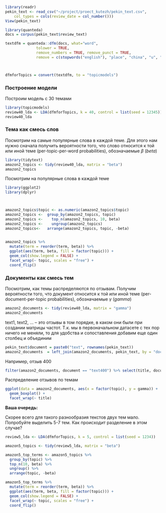 

```r

library(readr)
pekin_text <- read_csv("~/project/proect_kutezh/pekin_text.csv", 
    col_types = cols(review_date = col_number()))
View(pekin_text)

library(quanteda)
docs = corpus(pekin_text$review_text)

textdfm = quanteda::dfm(docs, what="word",
              tolower = TRUE, 
              remove_numbers = TRUE, remove_punct = TRUE,
              remove = c(stopwords("english"), "place", "china", "u", "good", "restaurant", "food", "shanghai", "service", "one", "get", "can", "us", "menu", "two", "well", "made", "great", "time", "will", "go", "just", "nice")) 



dfmforTopics = convert(textdfm, to = "topicmodels")
```

### Построение модели

Построим модель с 30 темами

```r
library(topicmodels)
review40_lda <- LDA(dfmforTopics, k = 40, control = list(seed = 12345))
review40_lda
```

### Тема как смесь слов

Посмотрим на самые популярные слова в каждой теме. Для этого нам нужно сначала получить вероятности того, что слово относится к той или иной теме (per-topic-per-word probabilities), обозначаемые $\beta$ (*beta*)

```r
library(tidytext)
amazon2_topics <- tidy(review40_lda, matrix = "beta")
amazon2_topics
```

Посмотрим на популярные слова в каждой теме

```r
library(ggplot2)
library(dplyr)



amazon2_topics$topic <- as.numeric(amazon2_topics$topic)
amazon2_topics <-  group_by(amazon2_topics, topic)
amazon2_topics <-    top_n(amazon2_topics, 10, beta)
amazon2_topics <-    ungroup(amazon2_topics)
amazon2_topics<-   arrange(amazon2_topics, topic, -beta)
 

amazon2_topics %>%
  mutate(term = reorder(term, beta)) %>%
  ggplot(aes(term, beta, fill = factor(topic))) +
  geom_col(show.legend = FALSE) +
  facet_wrap(~ topic, scales = "free") +
  coord_flip()
```


### Документы как смесь тем

Посмотрим, как темы распределяются по отзывам. Получим вероятности того, что документ относится к той или иной теме (per-document-per-topic probabilities), обозначаемые $\gamma$ (*gamma*)

```r
amazon2_documents <- tidy(review40_lda, matrix = "gamma")
amazon2_documents
```

text1, text2, ... -- это отзывы в том порядке, в каком они были при создании матрицы частот. Т.к. мы в первоначальном датасете с тех пор ничего не меняли, то для удобства и сопоставления добавим еще один столбец и объединим

```r
pekin_text$document = paste0("text", rownames(pekin_text))
amazon2_documents  = left_join(amazon2_documents, pekin_text, by = "document")
```

Например, отзыв 400

```r
filter(amazon2_documents, document == "text400") %>% select(title, document, topic, gamma) 

```

Распределение отзывов по темам

```r

ggplot(data = amazon2_documents, aes(x = factor(topic), y = gamma)) +
  geom_boxplot() +
  facet_wrap(~ title)
```


**Ваша очередь:** 

Скорее всего  для такого разнообразия текстов двух тем мало. Попробуйте выделить 5-7 тем. Как происходит разделение в этом случае?

```r
review5_lda <- LDA(dfmforTopics, k = 5, control = list(seed = 1234))

amazon5_topics <- tidy(review5_lda, matrix = "beta")

amazon5_top_terms <- amazon5_topics %>%
  group_by(topic) %>%
  top_n(10, beta) %>%
  ungroup() %>%
  arrange(topic, -beta)

amazon5_top_terms %>%
  mutate(term = reorder(term, beta)) %>%
  ggplot(aes(term, beta, fill = factor(topic))) +
  geom_col(show.legend = FALSE) +
  facet_wrap(~ topic, scales = "free") +
  coord_flip()
```







